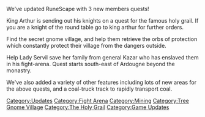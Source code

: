 {{update|date=23 July 2002}}
We've updated RuneScape with 3 new members quests!

King Arthur is sending out his knights on a quest for the famous holy grail. If you are a knight of the round table go to king arthur for further orders.

Find the secret gnome village, and help them retrieve the orbs of protection which constantly protect their village from the dangers outside.

Help Lady Servil save her family from general Kazar who has enslaved them in his fight-arena. Quest starts south-east of Ardougne beyond the monastry.

We've also added a variety of other features including lots of new areas for the above quests, and a coal-truck track to rapidly transport coal.
[[Category:Updates]]
[[Category:Fight Arena]]
[[Category:Mining]]
[[Category:Tree Gnome Village]]
[[Category:The Holy Grail]]
[[Category:Game Updates]]
